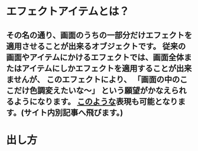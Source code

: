 # エフェクトアイテムとは？

その名の通り、画面のうちの一部分だけエフェクトを適用させることが出来るオブジェクトです。  従来の画面やアイテムにかけるエフェクトでは、画面全体またはアイテムにしかエフェクトを適用することが出来ませんが、
このエフェクトにより、 **「画面の中のここだけ色調変えたいな～」** という願望がかなえられるようになります。
[このような](https://ymm4-info.vercel.app/tips/posts/Syuhenboke/)表現も可能となります。(サイト内別記事へ飛びます。)
---
# 出し方
